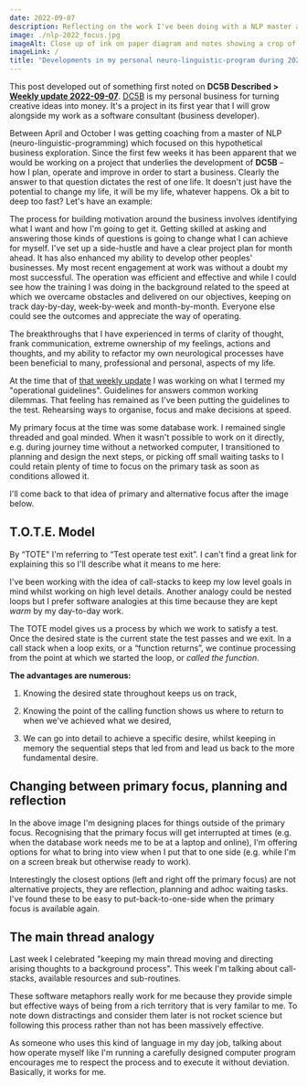 ```yaml
---
date: 2022-09-07
description: Reflecting on the work I've been doing with a NLP master and coach, I note some break-through decisions regarding how I organise my work.
image: ./nlp-2022_focus.jpg
imageAlt: Close up of ink on paper diagram and notes showing a crop of something on the theme of task size
imageLink: /
title: "Developments in my personal neuro-linguistic-program during 2022"
---
```


This post developed out of something first noted on **DC5B Described > [Weekly update 2022-09-07](https://dc5b.dog/2022/09/07/weekly-update/)**. [DC5B](https://dc5b.com/) is my personal business for turning creative ideas into money. It's a project in its first year that I will grow alongside my work as a software consultant (business developer).

Between April and October I was getting coaching from a master of NLP (neuro-linguistic-programming) which focused on this hypothetical business exploration. Since the first few weeks it has been apparent that we would be working on a project that underlies the development of **DC5B** – how I plan, operate and improve in order to start a business. Clearly the answer to that question dictates the rest of one life. It doesn't just have the potential to change my life, it will be my life, whatever happens. Ok a bit to deep too fast? Let's have an example:

The process for building motivation around the business involves identifying what I want and how I'm going to get it. Getting skilled at asking and answering those kinds of questions is going to change what I can achieve for myself. I've set up a side-hustle and have a clear project plan for month ahead. It has also enhanced my ability to develop other peoples' businesses. My most recent engagement at work was without a doubt my most successful. The operation was efficient and effective and while I could see how the training I was doing in the background related to the speed at which we overcame obstacles and delivered on our objectives, keeping on track day-by-day, week-by-week and month-by-month. Everyone else could see the outcomes and appreciate the way of operating.

The breakthroughs that I have experienced in terms of clarity of thought, frank communication, extreme ownership of my feelings, actions and thoughts, and my ability to refactor my own neurological processes have been beneficial to many, professional and personal, aspects of my life.

At the time that of [that weekly update](https://dc5b.dog/2022/09/07/weekly-update/) I was working on what I termed my "operational guidelines". Guidelines for answers common working dilemmas. That feeling has remained as I've been putting the guidelines to the test. Rehearsing ways to organise, focus and make decisions at speed.

My primary focus at the time was some database work. I remained single threaded and goal minded. When it wasn't possible to work on it directly, e.g. during journey time without a networked computer, I transitioned to planning and design the next steps, or picking off small waiting tasks to I could retain plenty of time to focus on the primary task as soon as conditions allowed it.

I'll come back to that idea of primary and alternative focus after the image below.

## T.O.T.E. Model

By “TOTE" I'm referring to “Test operate test exit”. I can't find a great link for explaining this so I'll describe what it means to me here:

I've been working with the idea of call-stacks to keep my low level goals in mind whilst working on high level details. Another analogy could be nested loops but I prefer software analogies at this time because they are kept _warm_ by my day-to-day work.

The TOTE model gives us a process by which we work to satisfy a test. Once the desired state is the current state the test passes and we exit. In a call stack when a loop exits, or a “function returns”, we continue processing from the point at which we started the loop, or _called the function_.

**The advantages are numerous:**

1. Knowing the desired state throughout keeps us on track,

1. Knowing the point of the calling function shows us where to return to when we've achieved what we desired,

1. We can go into detail to achieve a specific desire, whilst keeping in memory the sequential steps that led from and lead us back to the more fundamental desire.

## Changing between primary focus, planning and reflection

In the above image I'm designing places for things outside of the primary focus. Recognising that the primary focus will get interrupted at times (e.g. when the database work needs me to be at a laptop and online), I'm offering options for what to bring into view when I put that to one side (e.g. while I'm on a screen break but otherwise ready to work).

Interestingly the closest options (left and right off the primary focus) are not alternative projects, they are reflection, planning and adhoc waiting tasks. I've found these to be easy to put-back-to-one-side when the primary focus is available again.

## The main thread analogy

Last week I celebrated "keeping my main thread moving and directing arising thoughts to a background process". This week I'm talking about call-stacks, available resources and sub-routines.

These software metaphors really work for me because they provide simple but effective ways of being from a rich territory that is very familar to me. To note down distractings and consider them later is not rocket science but following this process rather than not has been massively effective.

As someone who uses this kind of language in my day job, talking about how operate myself like I'm running a carefully designed computer program encourages me to respect the process and to execute it without deviation. Basically, it works for me.
